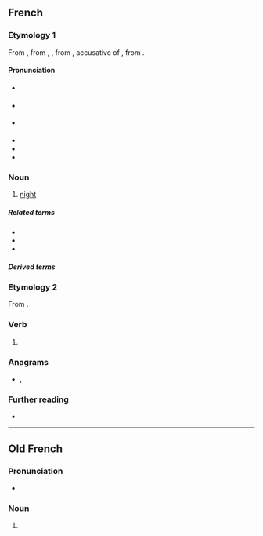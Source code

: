 ==French==

===Etymology 1===
From {{inh|fr|frm|nuyt}}, from {{inh|fr|fro|noit}}, {{m|fro|nuit}}, from {{inh|fr|la|noctem}}, accusative of {{m|la|nox}}, from {{inh|fr|ine-pro|*nókʷts}}.

====Pronunciation====
* {{a|France}} {{fr-IPA}}
* {{a|Belgium}} {{fr-IPA|nouit}}
* {{a|Québec, popular}} {{fr-IPA|nuite}}
* {{audio|fr|Fr-nuit.ogg|audio (une nuit)}}
* {{homophones|fr|nui|nuis|nuits}}
* {{rhymes|fr|ɥi}}

===Noun===
{{fr-noun|f}}

# [[night]]

=====Related terms=====
* {{l|fr|minuit}}
* {{l|fr|nuitamment}}
* {{l|fr|nuitée}}

=====Derived terms=====
{{col3|fr
|chemise de nuit
|jour et nuit
|la nuit porte conseil
|nuit blanche
|Nuit des Longs Couteaux
|papillon de nuit
|table de nuit
}}

===Etymology 2===
From {{m|fr|nuire}}.

===Verb===
{{head|fr|verb form}}

# {{inflection of|fr|nuire||3|s|pres|indc}}

===Anagrams===
* {{l|fr|unit}}, {{l|fr|unît}}

===Further reading===
* {{R:TLFi}}

----

==Old French==

===Pronunciation===
* {{IPA|fro|/nyjt/}}

===Noun===
{{fro-noun|f}}

# {{alternative form of|fro|noit}}